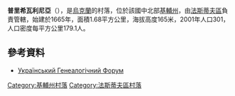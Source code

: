 {{coord|50|10|12|N|29|49|12|E|scale:30000|display=title}}

'''普里希瓦利尼亞'''（{{lang-uk|Пришивальня}}），是[[烏克蘭|烏克蘭]]的村落，位於該國中北部[[基輔州|基輔州]]，由[[法斯蒂夫區|法斯蒂夫區]]負責管轄，始建於1665年，面積1.68平方公里，海拔高度165米，2001年人口301，人口密度每平方公里179.1人。

==參考資料==
* [http://ukrgenealogy.com.ua/viewtopic.php?f=70&t=1474 Український Генеалогічний Форум] {{Wayback|url=http://ukrgenealogy.com.ua/viewtopic.php?f=70&t=1474 |date=20161011060339 }}

{{DEFAULTSORT:Пришивальня}}
[[Category:基輔州村落|Category:基輔州村落]]
[[Category:法斯蒂夫區村落|Category:法斯蒂夫區村落]]


{{Kiev-geo-stub}}